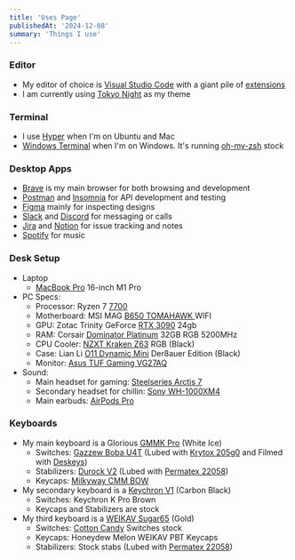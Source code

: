 ```yaml
---
title: 'Uses Page'
publishedAt: '2024-12-08'
summary: 'Things I use'
---
```


### Editor

- My editor of choice is [Visual Studio Code](https://code.visualstudio.com/) with a giant pile of [extensions](https://howivscode.com/dlarroder)
- I am currently using [Tokyo Night](https://marketplace.visualstudio.com/items?itemName=enkia.tokyo-night) as my theme

### Terminal

- I use [Hyper](https://hyper.is/) when I'm on Ubuntu and Mac
- [Windows Terminal](https://www.microsoft.com/en-us/p/windows-terminal/9n0dx20hk701) when I'm on Windows. It's running [oh-my-zsh](https://ohmyz.sh/) stock

### Desktop Apps

- [Brave](https://brave.com/) is my main browser for both browsing and development
- [Postman](https://www.postman.com/) and [Insomnia](https://insomnia.rest/) for API development
  and testing
- [Figma](https://www.figma.com/) mainly for inspecting designs
- [Slack](https://slack.com/) and [Discord](https://discord.com/) for messaging or calls
- [Jira](https://www.atlassian.com/software/jira) and [Notion](https://www.notion.so/) for issue
  tracking and notes
- [Spotify](https://www.spotify.com/ph-en/) for music

### Desk Setup

- Laptop
  - [MacBook Pro](https://www.apple.com/ph/shop/buy-mac/macbook-pro/16-inch) 16-inch M1 Pro
- PC Specs:
  - Processor: Ryzen 7 [7700](https://www.amd.com/en/products/apu/amd-ryzen-7-7700)
  - Motherboard: MSI MAG [B650 TOMAHAWK
    ](https://www.msi.com/Motherboard/MAG-B650-TOMAHAWK-WIFI) WIFI
  - GPU: Zotac Trinity GeForce [RTX
    3090](https://www.zotac.com/us/product/graphics_card/zotac-gaming-geforce-rtx-3090-trinity)
    24gb
  - RAM: Corsair [Dominator
    Platinum](https://www.corsair.com/us/en/Categories/Products/Memory/DOMINATOR-PLATINUM-RGB-DDR5-Memory---Black/p/CMT32GX5M2B5200C38)
    32GB RGB 5200MHz
  - CPU Cooler: [NZXT Kraken Z63](https://nzxt.com/product/kraken-z63-rgb) RGB (Black)
  - Case: Lian Li [O11 Dynamic Mini](https://lian-li.com/product/o11-dynamic-mini/) Der8auer
    Edition (Black)
  - Monitor: [Asus TUF Gaming
    VG27AQ](https://www.asus.com/Displays-Desktops/Monitors/TUF-Gaming/TUF-Gaming-VG27AQ/)
- Sound:
  - Main headset for gaming: [Steelseries Arctis 7](https://steelseries.com/gaming-headsets/arctis-7)
  - Secondary headset for chillin: [Sony
    WH-1000XM4](https://www.sony.com.ph/electronics/headband-headphones/wh-1000xm4)
  - Main earbuds: [AirPods Pro](https://www.apple.com/ph/airpods-pro/)

### Keyboards

- My main keyboard is a Glorious [GMMK Pro](https://www.pcgamingrace.com/products/glorious-gmmk-pro-75-barebone-black) (White Ice)
  - Switches: [Gazzew Boba U4T](https://zionstudios.ph/product/gazzew-boba-u4t-thocky-tactile-switches/) (Lubed with [Krytox 205g0](https://divinikey.com/products/205-grade-0-switch-lubricant) and Filmed with [Deskeys](https://divinikey.com/products/deskeys-switch-film))
  - Stabilizers: [Durock V2](https://divinikey.com/products/durock-v2-stabilizers-screw-in) (Lubed with [Permatex 22058](https://www.amazon.com/dp/B000AL8VD2?tag=switchclick-20&geniuslink=true))
  - Keycaps: [Milkyway CMM BOW](https://zionstudios.ph/product/groupbuy-milkyway-cmm-bow/)
- My secondary keyboard is a [Keychron V1](https://www.keychron.com/products/keychron-v1-qmk-via-custom-mechanical-keyboard) (Carbon Black)
  - Switches: Keychron K Pro Brown
  - Keycaps and Stabilizers are stock
- My third keyboard is a [WEIKAV Sugar65](https://mechkeys.com/products/weikav-sugar65-aluminium-alloy-keyboard-kit?variant=44568168693983) (Gold)
  - Switches: [Cotton Candy](https://loobedswitches.com/products/cotton-candy-switches) Switches stock
  - Keycaps: Honeydew Melon WEIKAV PBT Keycaps
  - Stabilizers: Stock stabs (Lubed with [Permatex
    22058](https://www.amazon.com/dp/B000AL8VD2?tag=switchclick-20&geniuslink=true))
